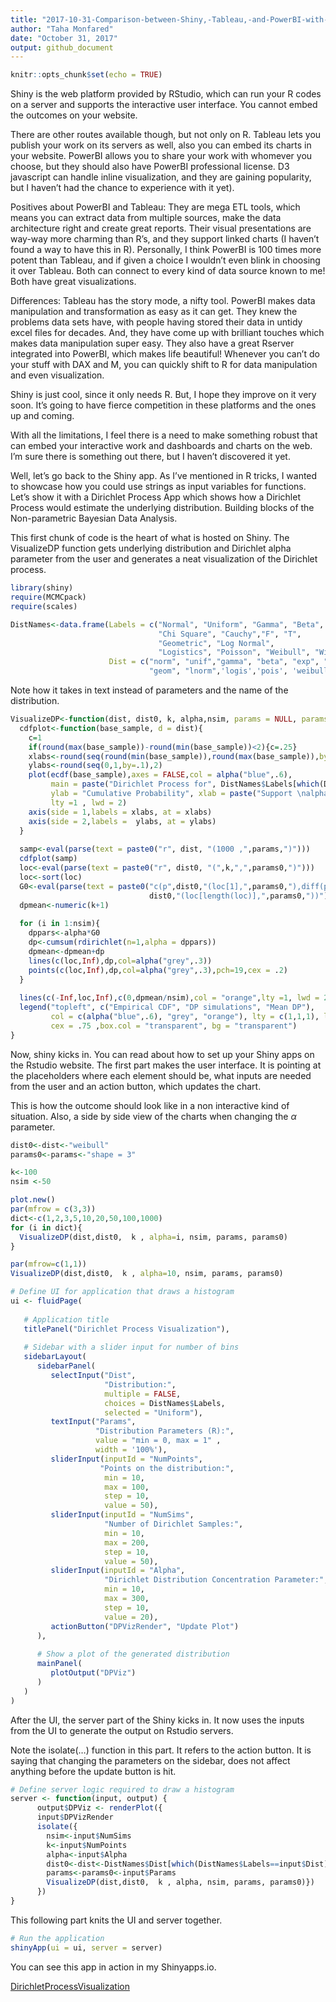 ```yaml
---
title: "2017-10-31-Comparison-between-Shiny,-Tableau,-and-PowerBI-with-a-Shiny-example"
author: "Taha Monfared"
date: "October 31, 2017"
output: github_document
---
```


```r
knitr::opts_chunk$set(echo = TRUE)
```

Shiny is the web platform provided by RStudio, which can run your R codes on a server and supports the interactive user interface. You cannot embed the outcomes on your website. 

There are other routes available though, but not only on R. Tableau lets you publish your work on its servers as well, also you can embed its charts in your website. PowerBI allows you to share your work with whomever you choose, but they should also have PowerBI professional license. D3 javascript can handle inline visualization, and they are gaining popularity, but I haven't had the chance to experience with it yet).

Positives about PowerBI and Tableau: They are mega ETL tools, which means you can extract data from multiple sources, make the data architecture right and create great reports. Their visual presentations are way-way more charming than R's, and they support linked charts (I haven't found a way to have this in R). Personally, I think PowerBI is 100 times more potent than Tableau, and if given a choice I wouldn't even blink in choosing it over Tableau. Both can connect to every kind of data source known to me! Both have great visualizations. 

Differences: Tableau has the story mode, a nifty tool. 
PowerBI makes data manipulation and transformation as easy as it can get. They knew the problems data sets have, with people having stored their data in untidy excel files for decades.  And, they have come up with brilliant touches which makes data manipulation super easy. They also have a great Rserver integrated into PowerBI, which makes life beautiful! Whenever you can't do your stuff with DAX and M, you can quickly shift to R for data manipulation and even visualization. 

Shiny is just cool, since it only needs R. But, I hope they improve on it very soon. It's going to have fierce competition in these platforms and the ones up and coming. 

With all the limitations, I feel there is a need to make something robust that can embed your interactive work and dashboards and charts on the web. I'm sure there is something out there, but I haven't discovered it yet. 

Well, let's go back to the Shiny app. As I've mentioned in R tricks, I wanted to showcase how you could use strings as input variables for functions. Let's show it with a Dirichlet Process App which shows how a Dirichlet Process would estimate the underlying distribution. Building blocks of the Non-parametric Bayesian Data Analysis. 


This first chunk of code is the heart of what is hosted on Shiny. The VisualizeDP function gets underlying distribution and Dirichlet alpha parameter from the user and generates a neat visualization of the Dirichlet process. 

```r
library(shiny)
require(MCMCpack)
require(scales)

DistNames<-data.frame(Labels = c("Normal", "Uniform", "Gamma", "Beta", "Exponential",
                                 "Chi Square", "Cauchy","F", "T",
                                 "Geometric", "Log Normal", 
                                 "Logistics", "Poisson", "Weibull", "Wilcox"), 
                      Dist = c("norm", "unif","gamma", "beta", "exp", "chisq", "cauchy","f","t",
                               "geom", "lnorm",'logis','pois', 'weibull','wilcox' ))
```

Note how it takes in text instead of parameters and the name of the distribution.


```r
VisualizeDP<-function(dist, dist0, k, alpha,nsim, params = NULL, params0 = NULL){
  cdfplot<-function(base_sample, d = dist){
    c=1
    if(round(max(base_sample))-round(min(base_sample))<2){c=.25}
    xlabs<-round(seq(round(min(base_sample)),round(max(base_sample)),by = c),2)
    ylabs<-round(seq(0,1,by=.1),2)
    plot(ecdf(base_sample),axes = FALSE,col = alpha("blue",.6), 
         main = paste("Dirichlet Process for", DistNames$Labels[which(DistNames$Dist==d)], "Distribution"), 
         ylab = "Cumulative Probability", xlab = paste("Support \nalpha=",alpha),
         lty =1 , lwd = 2)
    axis(side = 1,labels = xlabs, at = xlabs)
    axis(side = 2,labels =  ylabs, at = ylabs)
  }
  
  samp<-eval(parse(text = paste0("r", dist, "(1000 ,",params,")")))
  cdfplot(samp)
  loc<-eval(parse(text = paste0("r", dist0, "(",k,",",params0,")")))
  loc<-sort(loc)
  G0<-eval(parse(text = paste0("c(p",dist0,"(loc[1],",params0,"),diff(p",dist0,"(loc,",params0,")),1-p",
                               dist0,"(loc[length(loc)],",params0,"))")))
  dpmean<-numeric(k+1)
  
  for (i in 1:nsim){
    dppars<-alpha*G0
    dp<-cumsum(rdirichlet(n=1,alpha = dppars))
    dpmean<-dpmean+dp
    lines(c(loc,Inf),dp,col=alpha("grey",.3))
    points(c(loc,Inf),dp,col=alpha("grey",.3),pch=19,cex = .2)
  }
  
  lines(c(-Inf,loc,Inf),c(0,dpmean/nsim),col = "orange",lty =1, lwd = 2)
  legend("topleft", c("Empirical CDF", "DP simulations", "Mean DP"), 
         col = c(alpha("blue",.6), "grey", "orange"), lty = c(1,1,1), lwd = c(2,1,2), 
         cex = .75 ,box.col = "transparent", bg = "transparent")  
}

```

Now, shiny kicks in. You can read about how to set up your Shiny apps on the Rstudio website. The first part makes the user interface. It is pointing at the placeholders where each element should be, what inputs are needed from the user and an action button, which updates the chart.

This is how the outcome should look like in a non interactive kind of situation. Also, a side by side view of the charts when changing the $\alpha$ parameter.

```r
dist0<-dist<-"weibull"
params0<-params<-"shape = 3"

k<-100
nsim <-50

plot.new()
par(mfrow = c(3,3))
dict<-c(1,2,3,5,10,20,50,100,1000)
for (i in dict){
  VisualizeDP(dist,dist0,  k , alpha=i, nsim, params, params0)
}

par(mfrow=c(1,1))
VisualizeDP(dist,dist0,  k , alpha=10, nsim, params, params0)
```




```r
# Define UI for application that draws a histogram
ui <- fluidPage(
   
   # Application title
   titlePanel("Dirichlet Process Visualization"),
   
   # Sidebar with a slider input for number of bins 
   sidebarLayout(
      sidebarPanel(
         selectInput("Dist",
                     "Distribution:",
                     multiple = FALSE, 
                     choices = DistNames$Labels,
                     selected = "Uniform"),
         textInput("Params", 
                   "Distribution Parameters (R):",
                   value = "min = 0, max = 1" , 
                   width = '100%'),
         sliderInput(inputId = "NumPoints", 
                    "Points on the distribution:", 
                     min = 10, 
                     max = 100, 
                     step = 10, 
                     value = 50),
         sliderInput(inputId = "NumSims", 
                     "Number of Dirichlet Samples:", 
                     min = 10, 
                     max = 200, 
                     step = 10, 
                     value = 50), 
         sliderInput(inputId = "Alpha", 
                     "Dirichlet Distribution Concentration Parameter:", 
                     min = 10, 
                     max = 300, 
                     step = 10, 
                     value = 20),
         actionButton("DPVizRender", "Update Plot")
      ),
      
      # Show a plot of the generated distribution
      mainPanel(
         plotOutput("DPViz")
      )
   )
)
```

After the UI, the server part of the Shiny kicks in. It now uses the inputs from the UI to generate the output on Rstudio servers. 

Note the isolate(...) function in this part. It refers to the action button. It is saying that changing the parameters on the sidebar, does not affect anything before the update button is hit.

```r
# Define server logic required to draw a histogram
server <- function(input, output) {
      output$DPViz <- renderPlot({
      input$DPVizRender
      isolate({
        nsim<-input$NumSims
        k<-input$NumPoints
        alpha<-input$Alpha
        dist0<-dist<-DistNames$Dist[which(DistNames$Labels==input$Dist)]
        params<-params0<-input$Params
        VisualizeDP(dist,dist0,  k , alpha, nsim, params, params0)})
      })
}
```

This following part knits the UI and server together.

```r
# Run the application 
shinyApp(ui = ui, server = server)
```


You can see this app in action in my Shinyapps.io.

[DirichletProcessVisualization](https://tahamonfared.shinyapps.io/DirichletProcessVisualization/)




